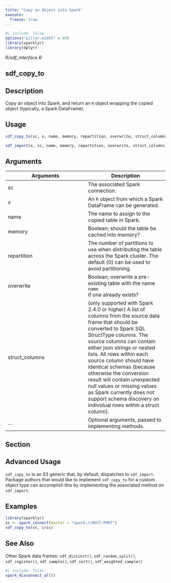 ```yaml
---
title: "Copy an Object into Spark"
execute:
  freeze: true
---
```


```r
#| include: false
options("pillar.width" = 60)
library(sparklyr) 
library(dplyr)
```

*R/sdf_interface.R*

## sdf_copy_to

## Description
Copy an object into Spark, and return an `R` object wrapping the copied object (typically, a Spark DataFrame). 


## Usage
```r
sdf_copy_to(sc, x, name, memory, repartition, overwrite, struct_columns, ...) 

sdf_import(x, sc, name, memory, repartition, overwrite, struct_columns, ...) 
```

## Arguments
|Arguments|Description|
|---|---|
| sc | The associated Spark connection. |
| x | An `R` object from which a Spark DataFrame can be generated. |
| name | The name to assign to the copied table in Spark. |
| memory | Boolean; should the table be cached into memory? |
| repartition | The number of partitions to use when distributing the table across the Spark cluster. The default (0) can be used to avoid partitioning. |
| overwrite | Boolean; overwrite a pre-existing table with the name `name`<br>if one already exists? |
| struct_columns | (only supported with Spark 2.4.0 or higher) A list of columns from the source data frame that should be converted to Spark SQL StructType columns. The source columns can contain either json strings or nested lists. All rows within each source column should have identical schemas (because otherwise the conversion result will contain unexpected null values or missing values as Spark currently does not support schema discovery on individual rows within a struct column). |
| ... | Optional arguments, passed to implementing methods. |


## Section

## Advanced Usage

`sdf_copy_to` is an S3 generic that, by default, dispatches to `sdf_import`. Package authors that would like to implement `sdf_copy_to` for a custom object type can accomplish this by implementing the associated method on `sdf_import`. 



## Examples
```r
library(sparklyr)
sc <- spark_connect(master = "spark://HOST:PORT") 
sdf_copy_to(sc, iris) 
```

## See Also
Other Spark data frames:  `sdf_distinct()`, `sdf_random_split()`, `sdf_register()`, `sdf_sample()`, `sdf_sort()`, `sdf_weighted_sample()`


```r
#| include: false
spark_disconnect_all()
```
